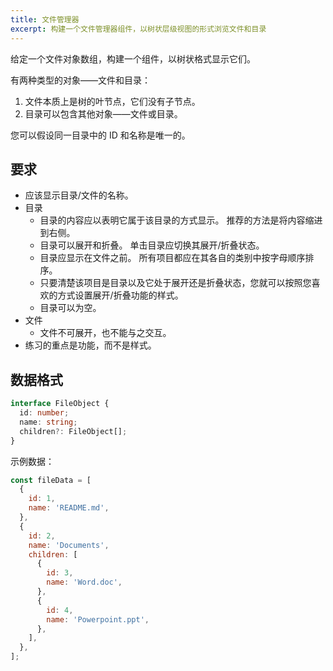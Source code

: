 ```yaml
---
title: 文件管理器
excerpt: 构建一个文件管理器组件，以树状层级视图的形式浏览文件和目录
---
```


给定一个文件对象数组，构建一个组件，以树状格式显示它们。

有两种类型的对象——文件和目录：

1. 文件本质上是树的叶节点，它们没有子节点。
2. 目录可以包含其他对象——文件或目录。

您可以假设同一目录中的 ID 和名称是唯一的。

## 要求

* 应该显示目录/文件的名称。
* 目录
  * 目录的内容应以表明它属于该目录的方式显示。 推荐的方法是将内容缩进到右侧。
  * 目录可以展开和折叠。 单击目录应切换其展开/折叠状态。
  * 目录应显示在文件之前。 所有项目都应在其各自的类别中按字母顺序排序。
  * 只要清楚该项目是目录以及它处于展开还是折叠状态，您就可以按照您喜欢的方式设置展开/折叠功能的样式。
  * 目录可以为空。
* 文件
  * 文件不可展开，也不能与之交互。
* 练习的重点是功能，而不是样式。

## 数据格式

```ts
interface FileObject {
  id: number;
  name: string;
  children?: FileObject[];
}
```

示例数据：

```js
const fileData = [
  {
    id: 1,
    name: 'README.md',
  },
  {
    id: 2,
    name: 'Documents',
    children: [
      {
        id: 3,
        name: 'Word.doc',
      },
      {
        id: 4,
        name: 'Powerpoint.ppt',
      },
    ],
  },
];
```
